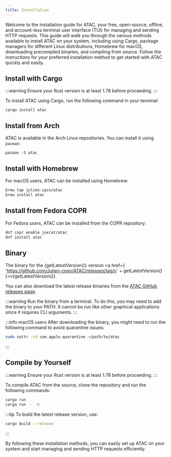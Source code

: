```yaml
---
title: Installation
---
```



Welcome to the installation guide for ATAC, your free, open-source, offline, and account-less terminal user interface (TUI) for managing and sending HTTP requests. This guide will walk you through the various methods available to install ATAC on your system, including using Cargo, package managers for different Linux distributions, Homebrew for macOS, downloading precompiled binaries, and compiling from source. Follow the instructions for your preferred installation method to get started with ATAC quickly and easily.

## Install with Cargo

:::warning
Ensure your Rust version is at least 1.78 before proceeding.
:::

To install ATAC using Cargo, run the following command in your terminal:

```shell
cargo install atac
```

## Install from Arch

ATAC is available in the Arch Linux repositories. You can install it using `pacman`:

```shell
pacman -S atac
```

## Install with Homebrew

For macOS users, ATAC can be installed using Homebrew:

```bash
brew tap julien-cpsn/atac
brew install atac
```

## Install from Fedora COPR

For Fedora users, ATAC can be installed from the COPR repository:

```bash
dnf copr enable joxcat/atac
dnf install atac
```

## Binary

The binary for the {getLatestVersion()} version <a href={ 'https://github.com/Julien-cpsn/ATAC/releases/tag/v' + getLatestVersion() }>v{getLatestVersion()}</a>.

You can also download the latest release binaries from the [ATAC GitHub releases page](https://github.com/Julien-cpsn/ATAC/releases/latest).

:::warning
Run the binary from a terminal. To do this, you may need to add the binary to your PATH. It cannot be run like other graphical applications since it requires CLI arguments.
:::

:::info macOS users
After downloading the binary, you might need to run the following command to avoid quarantine issues:
```bash
sudo xattr -rd com.apple.quarantine ~/path/to/atac
```
:::

## Compile by Yourself

:::warning
Ensure your Rust version is at least 1.78 before proceeding.
:::

To compile ATAC from the source, clone the repository and run the following commands:

```bash
cargo run
cargo run -- -h
```

:::tip
To build the latest release version, use:
```bash
cargo build --release
```
:::

By following these installation methods, you can easily set up ATAC on your system and start managing and sending HTTP requests efficiently.